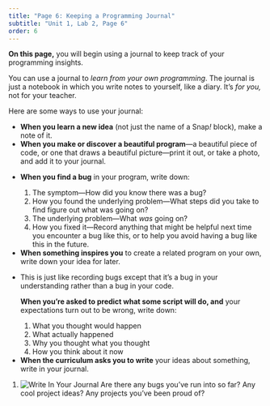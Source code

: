 ```yaml
---
title: "Page 6: Keeping a Programming Journal"
subtitle: "Unit 1, Lab 2, Page 6"
order: 6
---
```


::: learn
**On this page,** you will begin using a journal to keep track of your programming insights.
:::

You can use a journal to <em>learn from your own programming</em>. The journal is just a notebook in which you write notes to yourself, like a diary. It's <em>for you,</em> not for your teacher.



Here are some ways to use your journal:

<ul>

<li>**When you learn a new idea** (not just the name of a Snap<em>!</em> block), make a note of it.</li>

<li>**When you make or discover a beautiful program**---a beautiful piece of code, or one that draws a beautiful picture---print it out, or take a photo, and add it to your journal.</li>

<li>

**When you find a bug** in your program, write down:

<ol style="list-style-type: decimal">

<li>The symptom---How did you know there was a bug?</li>

<li>How you found the underlying problem---What steps did you take to find figure out what was going on?</li>

<li>The underlying problem---What <em>was</em> going on?</li>

<li>How you fixed it---Record anything that might be helpful next time you encounter a bug like this, or to help you avoid having a bug like this in the future.</li>

</ol>

</li>

<li>**When something inspires you** to create a related program on your own, write down your idea for later.</li>

<li>

::: sidenote
This is just like recording bugs except that it's a bug in your understanding rather than a bug in your code.
:::

**When you're asked to predict what some script will do, and** your expectations turn out to be wrong, write down:

<ol style="list-style-type: decimal">

<li>What you thought would happen</li>

<li>What actually happened</li>

<li>Why you thought what you thought</li>

<li>How you think about it now</li>

</ol>

</li>

<li>**When the curriculum asks you to write** your ideas about something, write in your journal.</li>

</ul>



::: forYouToDo
<ol>

<li><img src="/img/icons/write-in-journal.png" title="Write In Your Journal" alt="Write In Your Journal" class="inline"/> Are there any bugs you've run into so far? Any cool project ideas? Any projects you've been proud of?</li>

</ol>
:::
